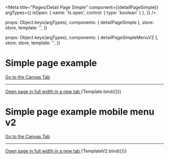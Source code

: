 
<Meta
  title="Pages/Detail Page Simple"
  component={(detailPageSimple)}
  argTypes={{
    isOpen: { name: 'Is open', control: { type: 'boolean' } },
  }}
/>

  props: Object.keys(argTypes),
  components: { detailPageSimple },
  store: store,
  template: '<detailPageSimple />',
})

  props: Object.keys(argTypes),
  components: { detailPageSimpleMenuV2 },
  store: store,
  template: '<detailPageSimpleMenuV2 />',
})

# Simple page example

<a href="?path=/story/pages-detail-page-simple--example">
  Go to the Canvas Tab
</a>

---

<a href="?id=pages-detail-page-simple--example" target="_blank">
  Open page in full width in a new tab
</a>

<Canvas>
  <Story
    name="Example"
    args={{
      isOpen: false,
    }}
  >
    {Template.bind({})}
  </Story>
</Canvas>

# Simple page example mobile menu v2

<a href="?path=/story/pages-detail-page-simple--example-menu-v-2">
  Go to the Canvas Tab
</a>

---

<a href="?id=pages-detail-page-simple--example-menu-v-2" target="_blank">
  Open page in full width in a new tab
</a>

<Canvas>
  <Story
    name="Example menu v2"
    args={{
      isOpen: false,
    }}
  >
    {TemplateV2.bind({})}
  </Story>
</Canvas>

